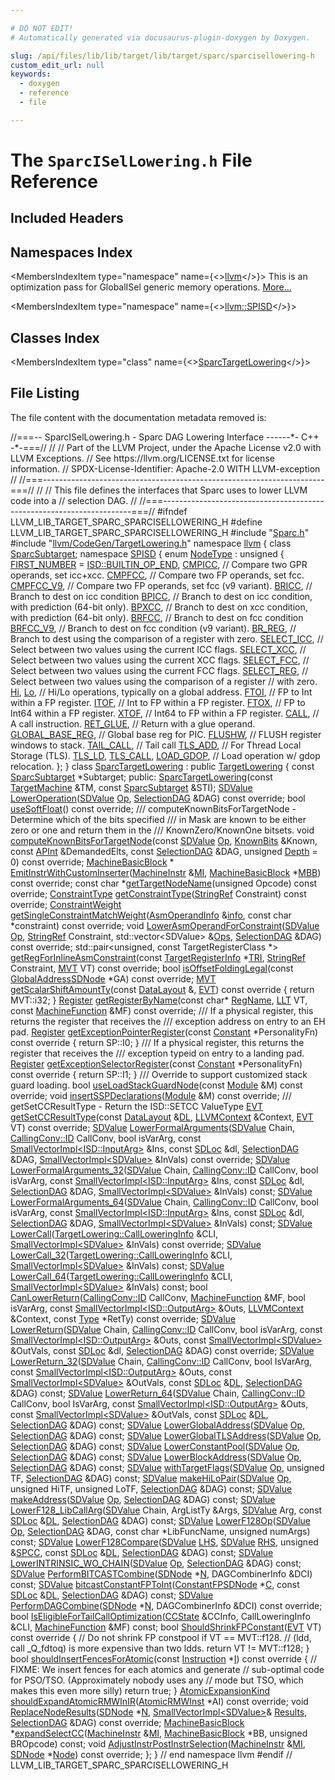 ```yaml
---

# DO NOT EDIT!
# Automatically generated via docusaurus-plugin-doxygen by Doxygen.

slug: /api/files/lib/lib/target/lib/target/sparc/sparcisellowering-h
custom_edit_url: null
keywords:
  - doxygen
  - reference
  - file

---
```





# The `SparcISelLowering.h` File Reference

<DoxygenPage pluginConfig={pluginConfig}>



## Included Headers

<IncludesList>
<IncludesListItem
  filePath="Sparc.h"
  permalink="/docs/api/files/lib/lib/target/lib/target/sparc/sparc-h"
  isLocal="true" />
<IncludesListItem
  filePath="llvm/CodeGen/TargetLowering.h"
  permalink="/docs/api/files/include/include/llvm/include/llvm/codegen/targetlowering-h"
  isLocal="true" />
</IncludesList>

## Namespaces Index

<MembersIndex>

<MembersIndexItem
  type="namespace"
  name={<><a href="/docs/api/namespaces/llvm">llvm</a></>}>
This is an optimization pass for GlobalISel generic memory operations. <a href="/docs/api/namespaces/llvm/#details">More...</a>
</MembersIndexItem>

<MembersIndexItem
  type="namespace"
  name={<><a href="/docs/api/namespaces/llvm/spisd">llvm::SPISD</a></>}>
</MembersIndexItem>

</MembersIndex>

## Classes Index

<MembersIndex>

<MembersIndexItem
  type="class"
  name={<><a href="/docs/api/classes/llvm/sparctargetlowering">SparcTargetLowering</a></>}>
</MembersIndexItem>

</MembersIndex>


## File Listing

The file content with the documentation metadata removed is:

<ProgramListing>

<Link id="l00001" /><CodeLine lineNumber="1"><span class="doxyHighlightComment">//===-- SparcISelLowering.h - Sparc DAG Lowering Interface ------&#42;- C++ -&#42;-===//</span></CodeLine>
<Link id="l00002" /><CodeLine lineNumber="2"><span class="doxyHighlightComment">//</span></CodeLine>
<Link id="l00003" /><CodeLine lineNumber="3"><span class="doxyHighlightComment">// Part of the LLVM Project, under the Apache License v2.0 with LLVM Exceptions.</span></CodeLine>
<Link id="l00004" /><CodeLine lineNumber="4"><span class="doxyHighlightComment">// See https://llvm.org/LICENSE.txt for license information.</span></CodeLine>
<Link id="l00005" /><CodeLine lineNumber="5"><span class="doxyHighlightComment">// SPDX-License-Identifier: Apache-2.0 WITH LLVM-exception</span></CodeLine>
<Link id="l00006" /><CodeLine lineNumber="6"><span class="doxyHighlightComment">//</span></CodeLine>
<Link id="l00007" /><CodeLine lineNumber="7"><span class="doxyHighlightComment">//===----------------------------------------------------------------------===//</span></CodeLine>
<Link id="l00008" /><CodeLine lineNumber="8"><span class="doxyHighlightComment">//</span></CodeLine>
<Link id="l00009" /><CodeLine lineNumber="9"><span class="doxyHighlightComment">// This file defines the interfaces that Sparc uses to lower LLVM code into a</span></CodeLine>
<Link id="l00010" /><CodeLine lineNumber="10"><span class="doxyHighlightComment">// selection DAG.</span></CodeLine>
<Link id="l00011" /><CodeLine lineNumber="11"><span class="doxyHighlightComment">//</span></CodeLine>
<Link id="l00012" /><CodeLine lineNumber="12"><span class="doxyHighlightComment">//===----------------------------------------------------------------------===//</span></CodeLine>
<Link id="l00013" /><CodeLine lineNumber="13"></CodeLine>
<Link id="l00014" /><CodeLine lineNumber="14"><span class="doxyHighlightPreprocessor">#ifndef LLVM&#95;LIB&#95;TARGET&#95;SPARC&#95;SPARCISELLOWERING&#95;H</span></CodeLine>
<Link id="l00015" /><CodeLine lineNumber="15"><span class="doxyHighlightPreprocessor">#define LLVM&#95;LIB&#95;TARGET&#95;SPARC&#95;SPARCISELLOWERING&#95;H</span></CodeLine>
<Link id="l00016" /><CodeLine lineNumber="16"></CodeLine>
<Link id="l00017" /><CodeLine lineNumber="17"><span class="doxyHighlightPreprocessor">#include &quot;<a href="/docs/api/files/lib/lib/target/lib/target/sparc/sparc-h">Sparc.h</a>&quot;</span></CodeLine>
<Link id="l00018" /><CodeLine lineNumber="18"><span class="doxyHighlightPreprocessor">#include &quot;<a href="/docs/api/files/include/include/llvm/include/llvm/codegen/targetlowering-h">llvm/CodeGen/TargetLowering.h</a>&quot;</span></CodeLine>
<Link id="l00019" /><CodeLine lineNumber="19"></CodeLine>
<Link id="l00020" /><CodeLine lineNumber="20"><span class="doxyHighlightKeyword">namespace </span><span class="doxyHighlight"><a href="/docs/api/namespaces/llvm">llvm</a> &#123;</span></CodeLine>
<Link id="l00021" /><CodeLine lineNumber="21"><span class="doxyHighlight">  </span><span class="doxyHighlightKeyword">class </span><span class="doxyHighlight"><a href="/docs/api/classes/llvm/sparcsubtarget">SparcSubtarget</a>;</span></CodeLine>
<Link id="l00022" /><CodeLine lineNumber="22"></CodeLine>
<Link id="l00023" /><CodeLine lineNumber="23" lineLink="/docs/api/namespaces/llvm/spisd"><span class="doxyHighlight">  </span><span class="doxyHighlightKeyword">namespace </span><span class="doxyHighlight"><a href="/docs/api/namespaces/llvm/spisd">SPISD</a> &#123;</span></CodeLine>
<Link id="l00024" /><CodeLine lineNumber="24" lineLink="/docs/api/namespaces/llvm/spisd/#a3d1898cf75ca99cdce12d228aad03d35"><span class="doxyHighlight">  </span><span class="doxyHighlightKeyword">enum</span><span class="doxyHighlight"> <a href="/docs/api/namespaces/llvm/spisd/#a3d1898cf75ca99cdce12d228aad03d35">NodeType</a> : </span><span class="doxyHighlightKeywordType">unsigned</span><span class="doxyHighlight"> &#123;</span></CodeLine>
<Link id="l00025" /><CodeLine lineNumber="25" lineLink="/docs/api/namespaces/llvm/spisd/#a3d1898cf75ca99cdce12d228aad03d35a27b3db85b70e06b585791b94f9588498"><span class="doxyHighlight">    <a href="/docs/api/namespaces/llvm/spisd/#a3d1898cf75ca99cdce12d228aad03d35a27b3db85b70e06b585791b94f9588498">FIRST&#95;NUMBER</a> = <a href="/docs/api/namespaces/llvm/isd/#a22ea9cec080dd5f4f47ba234c2f59110a477ef80c70c7359199eace0e5d3133b1">ISD::BUILTIN&#95;OP&#95;END</a>,</span></CodeLine>
<Link id="l00026" /><CodeLine lineNumber="26" lineLink="/docs/api/namespaces/llvm/spisd/#a3d1898cf75ca99cdce12d228aad03d35aee173683795c69db043c057180a0c24e"><span class="doxyHighlight">    <a href="/docs/api/namespaces/llvm/spisd/#a3d1898cf75ca99cdce12d228aad03d35aee173683795c69db043c057180a0c24e">CMPICC</a>,    </span><span class="doxyHighlightComment">// Compare two GPR operands, set icc+xcc.</span></CodeLine>
<Link id="l00027" /><CodeLine lineNumber="27" lineLink="/docs/api/namespaces/llvm/spisd/#a3d1898cf75ca99cdce12d228aad03d35a7bcd9a91adcf12703a32ba84c8862873"><span class="doxyHighlight">    <a href="/docs/api/namespaces/llvm/spisd/#a3d1898cf75ca99cdce12d228aad03d35a7bcd9a91adcf12703a32ba84c8862873">CMPFCC</a>,    </span><span class="doxyHighlightComment">// Compare two FP operands, set fcc.</span></CodeLine>
<Link id="l00028" /><CodeLine lineNumber="28" lineLink="/docs/api/namespaces/llvm/spisd/#a3d1898cf75ca99cdce12d228aad03d35a615b9435b359afc4ac41e8512beb59ea"><span class="doxyHighlight">    <a href="/docs/api/namespaces/llvm/spisd/#a3d1898cf75ca99cdce12d228aad03d35a615b9435b359afc4ac41e8512beb59ea">CMPFCC&#95;V9</a>, </span><span class="doxyHighlightComment">// Compare two FP operands, set fcc (v9 variant).</span></CodeLine>
<Link id="l00029" /><CodeLine lineNumber="29" lineLink="/docs/api/namespaces/llvm/spisd/#a3d1898cf75ca99cdce12d228aad03d35a4160ab34383285d68f77158bc9fe5c46"><span class="doxyHighlight">    <a href="/docs/api/namespaces/llvm/spisd/#a3d1898cf75ca99cdce12d228aad03d35a4160ab34383285d68f77158bc9fe5c46">BRICC</a>,     </span><span class="doxyHighlightComment">// Branch to dest on icc condition</span></CodeLine>
<Link id="l00030" /><CodeLine lineNumber="30" lineLink="/docs/api/namespaces/llvm/spisd/#a3d1898cf75ca99cdce12d228aad03d35a2b7c862577b27caf7cf95593afa80efb"><span class="doxyHighlight">    <a href="/docs/api/namespaces/llvm/spisd/#a3d1898cf75ca99cdce12d228aad03d35a2b7c862577b27caf7cf95593afa80efb">BPICC</a>,    </span><span class="doxyHighlightComment">// Branch to dest on icc condition, with prediction (64-bit only).</span></CodeLine>
<Link id="l00031" /><CodeLine lineNumber="31" lineLink="/docs/api/namespaces/llvm/spisd/#a3d1898cf75ca99cdce12d228aad03d35a7dd96ca405c8c5eff4859c546ebcc90d"><span class="doxyHighlight">    <a href="/docs/api/namespaces/llvm/spisd/#a3d1898cf75ca99cdce12d228aad03d35a7dd96ca405c8c5eff4859c546ebcc90d">BPXCC</a>,    </span><span class="doxyHighlightComment">// Branch to dest on xcc condition, with prediction (64-bit only).</span></CodeLine>
<Link id="l00032" /><CodeLine lineNumber="32" lineLink="/docs/api/namespaces/llvm/spisd/#a3d1898cf75ca99cdce12d228aad03d35ad17a88625c7d2528aa275430a3aa013e"><span class="doxyHighlight">    <a href="/docs/api/namespaces/llvm/spisd/#a3d1898cf75ca99cdce12d228aad03d35ad17a88625c7d2528aa275430a3aa013e">BRFCC</a>,    </span><span class="doxyHighlightComment">// Branch to dest on fcc condition</span></CodeLine>
<Link id="l00033" /><CodeLine lineNumber="33" lineLink="/docs/api/namespaces/llvm/spisd/#a3d1898cf75ca99cdce12d228aad03d35ac3579dff33e5299d880e89abd2eb200e"><span class="doxyHighlight">    <a href="/docs/api/namespaces/llvm/spisd/#a3d1898cf75ca99cdce12d228aad03d35ac3579dff33e5299d880e89abd2eb200e">BRFCC&#95;V9</a>, </span><span class="doxyHighlightComment">// Branch to dest on fcc condition (v9 variant).</span></CodeLine>
<Link id="l00034" /><CodeLine lineNumber="34" lineLink="/docs/api/namespaces/llvm/spisd/#a3d1898cf75ca99cdce12d228aad03d35a849a571c08b32ebe76e20e6e06c02918"><span class="doxyHighlight">    <a href="/docs/api/namespaces/llvm/spisd/#a3d1898cf75ca99cdce12d228aad03d35a849a571c08b32ebe76e20e6e06c02918">BR&#95;REG</a>,   </span><span class="doxyHighlightComment">// Branch to dest using the comparison of a register with zero.</span></CodeLine>
<Link id="l00035" /><CodeLine lineNumber="35" lineLink="/docs/api/namespaces/llvm/spisd/#a3d1898cf75ca99cdce12d228aad03d35a52206dee1158f69604c50a230c255c01"><span class="doxyHighlight">    <a href="/docs/api/namespaces/llvm/spisd/#a3d1898cf75ca99cdce12d228aad03d35a52206dee1158f69604c50a230c255c01">SELECT&#95;ICC</a>, </span><span class="doxyHighlightComment">// Select between two values using the current ICC flags.</span></CodeLine>
<Link id="l00036" /><CodeLine lineNumber="36" lineLink="/docs/api/namespaces/llvm/spisd/#a3d1898cf75ca99cdce12d228aad03d35a210eedf63f9f1b7ca903a027cc1b4458"><span class="doxyHighlight">    <a href="/docs/api/namespaces/llvm/spisd/#a3d1898cf75ca99cdce12d228aad03d35a210eedf63f9f1b7ca903a027cc1b4458">SELECT&#95;XCC</a>, </span><span class="doxyHighlightComment">// Select between two values using the current XCC flags.</span></CodeLine>
<Link id="l00037" /><CodeLine lineNumber="37" lineLink="/docs/api/namespaces/llvm/spisd/#a3d1898cf75ca99cdce12d228aad03d35abda9c95ee3b4c99e97ebb1ad56d50e2f"><span class="doxyHighlight">    <a href="/docs/api/namespaces/llvm/spisd/#a3d1898cf75ca99cdce12d228aad03d35abda9c95ee3b4c99e97ebb1ad56d50e2f">SELECT&#95;FCC</a>, </span><span class="doxyHighlightComment">// Select between two values using the current FCC flags.</span></CodeLine>
<Link id="l00038" /><CodeLine lineNumber="38" lineLink="/docs/api/namespaces/llvm/spisd/#a3d1898cf75ca99cdce12d228aad03d35a180b9006417261ba1c689ca088810cc3"><span class="doxyHighlight">    <a href="/docs/api/namespaces/llvm/spisd/#a3d1898cf75ca99cdce12d228aad03d35a180b9006417261ba1c689ca088810cc3">SELECT&#95;REG</a>, </span><span class="doxyHighlightComment">// Select between two values using the comparison of a register</span></CodeLine>
<Link id="l00039" /><CodeLine lineNumber="39"><span class="doxyHighlight">                </span><span class="doxyHighlightComment">// with zero.</span></CodeLine>
<Link id="l00040" /><CodeLine lineNumber="40"></CodeLine>
<Link id="l00041" /><CodeLine lineNumber="41" lineLink="/docs/api/namespaces/llvm/spisd/#a3d1898cf75ca99cdce12d228aad03d35a154b73611a4eb455f9b37af8b9e09e8b"><span class="doxyHighlight">    <a href="/docs/api/namespaces/llvm/spisd/#a3d1898cf75ca99cdce12d228aad03d35a154b73611a4eb455f9b37af8b9e09e8b">Hi</a>,</span></CodeLine>
<Link id="l00042" /><CodeLine lineNumber="42" lineLink="/docs/api/namespaces/llvm/spisd/#a3d1898cf75ca99cdce12d228aad03d35a9e72c1acace3b907901e215f668085a6"><span class="doxyHighlight">    <a href="/docs/api/namespaces/llvm/spisd/#a3d1898cf75ca99cdce12d228aad03d35a9e72c1acace3b907901e215f668085a6">Lo</a>, </span><span class="doxyHighlightComment">// Hi/Lo operations, typically on a global address.</span></CodeLine>
<Link id="l00043" /><CodeLine lineNumber="43"></CodeLine>
<Link id="l00044" /><CodeLine lineNumber="44" lineLink="/docs/api/namespaces/llvm/spisd/#a3d1898cf75ca99cdce12d228aad03d35ad33751a842f525acd8ffc4f9bf9d6f4b"><span class="doxyHighlight">    <a href="/docs/api/namespaces/llvm/spisd/#a3d1898cf75ca99cdce12d228aad03d35ad33751a842f525acd8ffc4f9bf9d6f4b">FTOI</a>, </span><span class="doxyHighlightComment">// FP to Int within a FP register.</span></CodeLine>
<Link id="l00045" /><CodeLine lineNumber="45" lineLink="/docs/api/namespaces/llvm/spisd/#a3d1898cf75ca99cdce12d228aad03d35ac0bd422e0c9af4aa321ee39ef34837b3"><span class="doxyHighlight">    <a href="/docs/api/namespaces/llvm/spisd/#a3d1898cf75ca99cdce12d228aad03d35ac0bd422e0c9af4aa321ee39ef34837b3">ITOF</a>, </span><span class="doxyHighlightComment">// Int to FP within a FP register.</span></CodeLine>
<Link id="l00046" /><CodeLine lineNumber="46" lineLink="/docs/api/namespaces/llvm/spisd/#a3d1898cf75ca99cdce12d228aad03d35ac1d0665fd7c7b7f60eae74c83894fd44"><span class="doxyHighlight">    <a href="/docs/api/namespaces/llvm/spisd/#a3d1898cf75ca99cdce12d228aad03d35ac1d0665fd7c7b7f60eae74c83894fd44">FTOX</a>, </span><span class="doxyHighlightComment">// FP to Int64 within a FP register.</span></CodeLine>
<Link id="l00047" /><CodeLine lineNumber="47" lineLink="/docs/api/namespaces/llvm/spisd/#a3d1898cf75ca99cdce12d228aad03d35a63621d0b8667a4577f24282d736ed650"><span class="doxyHighlight">    <a href="/docs/api/namespaces/llvm/spisd/#a3d1898cf75ca99cdce12d228aad03d35a63621d0b8667a4577f24282d736ed650">XTOF</a>, </span><span class="doxyHighlightComment">// Int64 to FP within a FP register.</span></CodeLine>
<Link id="l00048" /><CodeLine lineNumber="48"></CodeLine>
<Link id="l00049" /><CodeLine lineNumber="49" lineLink="/docs/api/namespaces/llvm/spisd/#a3d1898cf75ca99cdce12d228aad03d35ad850a16944c76310207c76144c671fe6"><span class="doxyHighlight">    <a href="/docs/api/namespaces/llvm/spisd/#a3d1898cf75ca99cdce12d228aad03d35ad850a16944c76310207c76144c671fe6">CALL</a>,            </span><span class="doxyHighlightComment">// A call instruction.</span></CodeLine>
<Link id="l00050" /><CodeLine lineNumber="50" lineLink="/docs/api/namespaces/llvm/spisd/#a3d1898cf75ca99cdce12d228aad03d35a53cf9620d59d409ce4ac938c8a69c033"><span class="doxyHighlight">    <a href="/docs/api/namespaces/llvm/spisd/#a3d1898cf75ca99cdce12d228aad03d35a53cf9620d59d409ce4ac938c8a69c033">RET&#95;GLUE</a>,        </span><span class="doxyHighlightComment">// Return with a glue operand.</span></CodeLine>
<Link id="l00051" /><CodeLine lineNumber="51" lineLink="/docs/api/namespaces/llvm/spisd/#a3d1898cf75ca99cdce12d228aad03d35ac6381bf059519add497cb2da3a33db6f"><span class="doxyHighlight">    <a href="/docs/api/namespaces/llvm/spisd/#a3d1898cf75ca99cdce12d228aad03d35ac6381bf059519add497cb2da3a33db6f">GLOBAL&#95;BASE&#95;REG</a>, </span><span class="doxyHighlightComment">// Global base reg for PIC.</span></CodeLine>
<Link id="l00052" /><CodeLine lineNumber="52" lineLink="/docs/api/namespaces/llvm/spisd/#a3d1898cf75ca99cdce12d228aad03d35a72f01d37a839894dc51486aca05cf1d1"><span class="doxyHighlight">    <a href="/docs/api/namespaces/llvm/spisd/#a3d1898cf75ca99cdce12d228aad03d35a72f01d37a839894dc51486aca05cf1d1">FLUSHW</a>,          </span><span class="doxyHighlightComment">// FLUSH register windows to stack.</span></CodeLine>
<Link id="l00053" /><CodeLine lineNumber="53"></CodeLine>
<Link id="l00054" /><CodeLine lineNumber="54" lineLink="/docs/api/namespaces/llvm/spisd/#a3d1898cf75ca99cdce12d228aad03d35a3c580eac1cc15b32f48917609a1bf56b"><span class="doxyHighlight">    <a href="/docs/api/namespaces/llvm/spisd/#a3d1898cf75ca99cdce12d228aad03d35a3c580eac1cc15b32f48917609a1bf56b">TAIL&#95;CALL</a>, </span><span class="doxyHighlightComment">// Tail call</span></CodeLine>
<Link id="l00055" /><CodeLine lineNumber="55"></CodeLine>
<Link id="l00056" /><CodeLine lineNumber="56" lineLink="/docs/api/namespaces/llvm/spisd/#a3d1898cf75ca99cdce12d228aad03d35a06394b87de34caf1268847eafe1da5b2"><span class="doxyHighlight">    <a href="/docs/api/namespaces/llvm/spisd/#a3d1898cf75ca99cdce12d228aad03d35a06394b87de34caf1268847eafe1da5b2">TLS&#95;ADD</a>, </span><span class="doxyHighlightComment">// For Thread Local Storage (TLS).</span></CodeLine>
<Link id="l00057" /><CodeLine lineNumber="57" lineLink="/docs/api/namespaces/llvm/spisd/#a3d1898cf75ca99cdce12d228aad03d35a8d369f22424360c97ef7bb6459701598"><span class="doxyHighlight">    <a href="/docs/api/namespaces/llvm/spisd/#a3d1898cf75ca99cdce12d228aad03d35a8d369f22424360c97ef7bb6459701598">TLS&#95;LD</a>,</span></CodeLine>
<Link id="l00058" /><CodeLine lineNumber="58" lineLink="/docs/api/namespaces/llvm/spisd/#a3d1898cf75ca99cdce12d228aad03d35a0689b4f4adb0bc28f3ec0cb2f7241f5a"><span class="doxyHighlight">    <a href="/docs/api/namespaces/llvm/spisd/#a3d1898cf75ca99cdce12d228aad03d35a0689b4f4adb0bc28f3ec0cb2f7241f5a">TLS&#95;CALL</a>,</span></CodeLine>
<Link id="l00059" /><CodeLine lineNumber="59"></CodeLine>
<Link id="l00060" /><CodeLine lineNumber="60" lineLink="/docs/api/namespaces/llvm/spisd/#a3d1898cf75ca99cdce12d228aad03d35a7c9f7d96c222e3cc4e7dc45fd3b3bc51"><span class="doxyHighlight">    <a href="/docs/api/namespaces/llvm/spisd/#a3d1898cf75ca99cdce12d228aad03d35a7c9f7d96c222e3cc4e7dc45fd3b3bc51">LOAD&#95;GDOP</a>, </span><span class="doxyHighlightComment">// Load operation w/ gdop relocation.</span></CodeLine>
<Link id="l00061" /><CodeLine lineNumber="61"><span class="doxyHighlight">  &#125;;</span></CodeLine>
<Link id="l00062" /><CodeLine lineNumber="62"><span class="doxyHighlight">  &#125;</span></CodeLine>
<Link id="l00063" /><CodeLine lineNumber="63"></CodeLine>
<Link id="l00064" /><CodeLine lineNumber="64" lineLink="/docs/api/classes/llvm/sparctargetlowering"><span class="doxyHighlight">  </span><span class="doxyHighlightKeyword">class </span><span class="doxyHighlight"><a href="/docs/api/classes/llvm/sparctargetlowering/#aecea65c9daf59dcfdbeff434056d8a0c">SparcTargetLowering</a> : </span><span class="doxyHighlightKeyword">public</span><span class="doxyHighlight"> <a href="/docs/api/classes/llvm/targetlowering/#aaa96f111a59a7a2e7f9c689b344543df">TargetLowering</a> &#123;</span></CodeLine>
<Link id="l00065" /><CodeLine lineNumber="65"><span class="doxyHighlight">    </span><span class="doxyHighlightKeyword">const</span><span class="doxyHighlight"> <a href="/docs/api/classes/llvm/sparcsubtarget">SparcSubtarget</a> &#42;Subtarget;</span></CodeLine>
<Link id="l00066" /><CodeLine lineNumber="66"><span class="doxyHighlight">  </span><span class="doxyHighlightKeyword">public</span><span class="doxyHighlight">:</span></CodeLine>
<Link id="l00067" /><CodeLine lineNumber="67"><span class="doxyHighlight">    <a href="/docs/api/classes/llvm/sparctargetlowering/#aecea65c9daf59dcfdbeff434056d8a0c">SparcTargetLowering</a>(</span><span class="doxyHighlightKeyword">const</span><span class="doxyHighlight"> <a href="/docs/api/classes/llvm/targetmachine">TargetMachine</a> &amp;TM, </span><span class="doxyHighlightKeyword">const</span><span class="doxyHighlight"> <a href="/docs/api/classes/llvm/sparcsubtarget">SparcSubtarget</a> &amp;STI);</span></CodeLine>
<Link id="l00068" /><CodeLine lineNumber="68"><span class="doxyHighlight">    <a href="/docs/api/classes/llvm/sdvalue">SDValue</a> <a href="/docs/api/classes/llvm/sparctargetlowering/#ae64cc4af32654deb89d3073cc5ef4290">LowerOperation</a>(<a href="/docs/api/classes/llvm/sdvalue">SDValue</a> <a href="/docs/api/namespaces/llvm/#ab471937b9a227e70c7fe8bd9604014d6">Op</a>, <a href="/docs/api/classes/llvm/selectiondag">SelectionDAG</a> &amp;DAG) </span><span class="doxyHighlightKeyword">const override</span><span class="doxyHighlight">;</span></CodeLine>
<Link id="l00069" /><CodeLine lineNumber="69"></CodeLine>
<Link id="l00070" /><CodeLine lineNumber="70"><span class="doxyHighlight">    </span><span class="doxyHighlightKeywordType">bool</span><span class="doxyHighlight"> <a href="/docs/api/classes/llvm/sparctargetlowering/#a1f0b79c7c0f89f0a0309f622ff4f8310">useSoftFloat</a>() </span><span class="doxyHighlightKeyword">const override</span><span class="doxyHighlight">;</span></CodeLine>
<Link id="l00071" /><CodeLine lineNumber="71"></CodeLine>
<Link id="l00072" /><CodeLine lineNumber="72"><span class="doxyHighlightComment">    /// computeKnownBitsForTargetNode - Determine which of the bits specified</span></CodeLine>
<Link id="l00073" /><CodeLine lineNumber="73"><span class="doxyHighlightComment">    /// in Mask are known to be either zero or one and return them in the</span></CodeLine>
<Link id="l00074" /><CodeLine lineNumber="74"><span class="doxyHighlightComment">    /// KnownZero/KnownOne bitsets.</span></CodeLine>
<Link id="l00075" /><CodeLine lineNumber="75"><span class="doxyHighlight">    </span><span class="doxyHighlightKeywordType">void</span><span class="doxyHighlight"> <a href="/docs/api/classes/llvm/sparctargetlowering/#a71ac95c34a6f80744df3010b673fc9e6">computeKnownBitsForTargetNode</a>(</span><span class="doxyHighlightKeyword">const</span><span class="doxyHighlight"> <a href="/docs/api/classes/llvm/sdvalue">SDValue</a> <a href="/docs/api/namespaces/llvm/#ab471937b9a227e70c7fe8bd9604014d6">Op</a>,</span></CodeLine>
<Link id="l00076" /><CodeLine lineNumber="76"><span class="doxyHighlight">                                       <a href="/docs/api/structs/llvm/knownbits">KnownBits</a> &amp;Known,</span></CodeLine>
<Link id="l00077" /><CodeLine lineNumber="77"><span class="doxyHighlight">                                       </span><span class="doxyHighlightKeyword">const</span><span class="doxyHighlight"> <a href="/docs/api/classes/llvm/apint">APInt</a> &amp;DemandedElts,</span></CodeLine>
<Link id="l00078" /><CodeLine lineNumber="78"><span class="doxyHighlight">                                       </span><span class="doxyHighlightKeyword">const</span><span class="doxyHighlight"> <a href="/docs/api/classes/llvm/selectiondag">SelectionDAG</a> &amp;DAG,</span></CodeLine>
<Link id="l00079" /><CodeLine lineNumber="79"><span class="doxyHighlight">                                       </span><span class="doxyHighlightKeywordType">unsigned</span><span class="doxyHighlight"> <a href="/docs/api/namespaces/llvm/#a1eb5609345b906d024fbf9e4bc1adc06afe578efb7ca235af77fb0eef7edcf639">Depth</a> = 0) </span><span class="doxyHighlightKeyword">const override</span><span class="doxyHighlight">;</span></CodeLine>
<Link id="l00080" /><CodeLine lineNumber="80"></CodeLine>
<Link id="l00081" /><CodeLine lineNumber="81"><span class="doxyHighlight">    <a href="/docs/api/classes/llvm/machinebasicblock">MachineBasicBlock</a> &#42;</span></CodeLine>
<Link id="l00082" /><CodeLine lineNumber="82"><span class="doxyHighlight">    <a href="/docs/api/classes/llvm/sparctargetlowering/#a8f7e9408933821a2800b763af49074ea">EmitInstrWithCustomInserter</a>(<a href="/docs/api/classes/llvm/machineinstr">MachineInstr</a> &amp;<a href="/docs/api/files/lib/lib/codegen/lib/codegen/globalisel/irtranslator-cpp/#abe44dfdea65b4f7e11e0a608ab708b76">MI</a>,</span></CodeLine>
<Link id="l00083" /><CodeLine lineNumber="83"><span class="doxyHighlight">                                <a href="/docs/api/classes/llvm/machinebasicblock">MachineBasicBlock</a> &#42;<a href="/docs/api/files/lib/lib/target/lib/target/arm/armslshardening-cpp/#a5958512eae2979bd2eb383977996a600">MBB</a>) </span><span class="doxyHighlightKeyword">const override</span><span class="doxyHighlight">;</span></CodeLine>
<Link id="l00084" /><CodeLine lineNumber="84"></CodeLine>
<Link id="l00085" /><CodeLine lineNumber="85"><span class="doxyHighlight">    </span><span class="doxyHighlightKeyword">const</span><span class="doxyHighlight"> </span><span class="doxyHighlightKeywordType">char</span><span class="doxyHighlight"> &#42;<a href="/docs/api/classes/llvm/sparctargetlowering/#aef588454306eb754b24d6d78cb818c9b">getTargetNodeName</a>(</span><span class="doxyHighlightKeywordType">unsigned</span><span class="doxyHighlight"> Opcode) </span><span class="doxyHighlightKeyword">const override</span><span class="doxyHighlight">;</span></CodeLine>
<Link id="l00086" /><CodeLine lineNumber="86"></CodeLine>
<Link id="l00087" /><CodeLine lineNumber="87"><span class="doxyHighlight">    <a href="/docs/api/classes/llvm/targetlowering/#a0b0176781cd4fd9f45cc739f1d007116">ConstraintType</a> <a href="/docs/api/classes/llvm/sparctargetlowering/#a2c5a958743bc5a86564032ba9a3aaa58">getConstraintType</a>(<a href="/docs/api/classes/llvm/stringref">StringRef</a> Constraint) </span><span class="doxyHighlightKeyword">const override</span><span class="doxyHighlight">;</span></CodeLine>
<Link id="l00088" /><CodeLine lineNumber="88"><span class="doxyHighlight">    <a href="/docs/api/classes/llvm/targetlowering/#a7f5cab5437026605269663cda7389abc">ConstraintWeight</a></span></CodeLine>
<Link id="l00089" /><CodeLine lineNumber="89"><span class="doxyHighlight">    <a href="/docs/api/classes/llvm/sparctargetlowering/#a237a27aeef06752d11d7ab1dc1560239">getSingleConstraintMatchWeight</a>(<a href="/docs/api/structs/llvm/targetlowering/asmoperandinfo">AsmOperandInfo</a> &amp;<a href="/docs/api/files/lib/lib/analysis/lazyvalueinfo-cpp/#ad7f64bcc544dcefb2e068282af1c549d">info</a>,</span></CodeLine>
<Link id="l00090" /><CodeLine lineNumber="90"><span class="doxyHighlight">                                   </span><span class="doxyHighlightKeyword">const</span><span class="doxyHighlight"> </span><span class="doxyHighlightKeywordType">char</span><span class="doxyHighlight"> &#42;constraint) </span><span class="doxyHighlightKeyword">const override</span><span class="doxyHighlight">;</span></CodeLine>
<Link id="l00091" /><CodeLine lineNumber="91"><span class="doxyHighlight">    </span><span class="doxyHighlightKeywordType">void</span><span class="doxyHighlight"> <a href="/docs/api/classes/llvm/sparctargetlowering/#af4eec9eb2d2c80156afb3788f2361f14">LowerAsmOperandForConstraint</a>(<a href="/docs/api/classes/llvm/sdvalue">SDValue</a> <a href="/docs/api/namespaces/llvm/#ab471937b9a227e70c7fe8bd9604014d6">Op</a>, <a href="/docs/api/classes/llvm/stringref">StringRef</a> Constraint,</span></CodeLine>
<Link id="l00092" /><CodeLine lineNumber="92"><span class="doxyHighlight">                                      std::vector&lt;SDValue&gt; &amp;<a href="/docs/api/files/include/include/llvm/include/llvm/demangle/itaniumdemangle-h/#a926d7ce2143863b7a2afda0fca4d2b65">Ops</a>,</span></CodeLine>
<Link id="l00093" /><CodeLine lineNumber="93"><span class="doxyHighlight">                                      <a href="/docs/api/classes/llvm/selectiondag">SelectionDAG</a> &amp;DAG) </span><span class="doxyHighlightKeyword">const override</span><span class="doxyHighlight">;</span></CodeLine>
<Link id="l00094" /><CodeLine lineNumber="94"></CodeLine>
<Link id="l00095" /><CodeLine lineNumber="95"><span class="doxyHighlight">    std::pair&lt;unsigned, const TargetRegisterClass &#42;&gt;</span></CodeLine>
<Link id="l00096" /><CodeLine lineNumber="96"><span class="doxyHighlight">    <a href="/docs/api/classes/llvm/sparctargetlowering/#a299e5debf3d108b71fc6642ecd31e5e7">getRegForInlineAsmConstraint</a>(</span><span class="doxyHighlightKeyword">const</span><span class="doxyHighlight"> <a href="/docs/api/classes/llvm/targetregisterinfo">TargetRegisterInfo</a> &#42;<a href="/docs/api/files/lib/lib/codegen/machinesink-cpp/#a0f36ed1bc17fc1aa97fe291c439a0698">TRI</a>,</span></CodeLine>
<Link id="l00097" /><CodeLine lineNumber="97"><span class="doxyHighlight">                                 <a href="/docs/api/classes/llvm/stringref">StringRef</a> Constraint, <a href="/docs/api/classes/llvm/mvt">MVT</a> VT) </span><span class="doxyHighlightKeyword">const override</span><span class="doxyHighlight">;</span></CodeLine>
<Link id="l00098" /><CodeLine lineNumber="98"></CodeLine>
<Link id="l00099" /><CodeLine lineNumber="99"><span class="doxyHighlight">    </span><span class="doxyHighlightKeywordType">bool</span><span class="doxyHighlight"> <a href="/docs/api/classes/llvm/sparctargetlowering/#a4d18817015c8dbbcc039cf4b6f2007e8">isOffsetFoldingLegal</a>(</span><span class="doxyHighlightKeyword">const</span><span class="doxyHighlight"> <a href="/docs/api/classes/llvm/globaladdresssdnode">GlobalAddressSDNode</a> &#42;GA) </span><span class="doxyHighlightKeyword">const override</span><span class="doxyHighlight">;</span></CodeLine>
<Link id="l00100" /><CodeLine lineNumber="100" lineLink="/docs/api/classes/llvm/sparctargetlowering/#a9e2bda06b567e2d0535b19e4de0f63b0"><span class="doxyHighlight">    <a href="/docs/api/classes/llvm/mvt">MVT</a> <a href="/docs/api/classes/llvm/sparctargetlowering/#a9e2bda06b567e2d0535b19e4de0f63b0">getScalarShiftAmountTy</a>(</span><span class="doxyHighlightKeyword">const</span><span class="doxyHighlight"> <a href="/docs/api/classes/llvm/datalayout">DataLayout</a> &amp;, <a href="/docs/api/structs/llvm/evt">EVT</a>)</span><span class="doxyHighlightKeyword"> const override </span><span class="doxyHighlight">&#123;</span></CodeLine>
<Link id="l00101" /><CodeLine lineNumber="101"><span class="doxyHighlight">      </span><span class="doxyHighlightKeywordFlow">return</span><span class="doxyHighlight"> MVT::i32;</span></CodeLine>
<Link id="l00102" /><CodeLine lineNumber="102"><span class="doxyHighlight">    &#125;</span></CodeLine>
<Link id="l00103" /><CodeLine lineNumber="103"></CodeLine>
<Link id="l00104" /><CodeLine lineNumber="104"><span class="doxyHighlight">    <a href="/docs/api/classes/llvm/register">Register</a> <a href="/docs/api/classes/llvm/sparctargetlowering/#af4f13984fe50ba9df4f0345922c76639">getRegisterByName</a>(</span><span class="doxyHighlightKeyword">const</span><span class="doxyHighlight"> </span><span class="doxyHighlightKeywordType">char</span><span class="doxyHighlight">&#42; <a href="/docs/api/files/lib/lib/target/lib/target/ve/lvlgen-cpp/#a0a198e38a5def54ba58bebc655eda8e7">RegName</a>, <a href="/docs/api/classes/llvm/llt">LLT</a> VT,</span></CodeLine>
<Link id="l00105" /><CodeLine lineNumber="105"><span class="doxyHighlight">                               </span><span class="doxyHighlightKeyword">const</span><span class="doxyHighlight"> <a href="/docs/api/classes/llvm/machinefunction">MachineFunction</a> &amp;MF) </span><span class="doxyHighlightKeyword">const override</span><span class="doxyHighlight">;</span></CodeLine>
<Link id="l00106" /><CodeLine lineNumber="106"></CodeLine>
<Link id="l00107" /><CodeLine lineNumber="107"><span class="doxyHighlightComment">    /// If a physical register, this returns the register that receives the</span></CodeLine>
<Link id="l00108" /><CodeLine lineNumber="108"><span class="doxyHighlightComment">    /// exception address on entry to an EH pad.</span></CodeLine>
<Link id="l00109" /><CodeLine lineNumber="109"><span class="doxyHighlight">    <a href="/docs/api/classes/llvm/register">Register</a></span></CodeLine>
<Link id="l00110" /><CodeLine lineNumber="110" lineLink="/docs/api/classes/llvm/sparctargetlowering/#a630502f67375e993b814de858f6c2090"><span class="doxyHighlight">    <a href="/docs/api/classes/llvm/sparctargetlowering/#a630502f67375e993b814de858f6c2090">getExceptionPointerRegister</a>(</span><span class="doxyHighlightKeyword">const</span><span class="doxyHighlight"> <a href="/docs/api/classes/llvm/constant">Constant</a> &#42;PersonalityFn)</span><span class="doxyHighlightKeyword"> const override </span><span class="doxyHighlight">&#123;</span></CodeLine>
<Link id="l00111" /><CodeLine lineNumber="111"><span class="doxyHighlight">      </span><span class="doxyHighlightKeywordFlow">return</span><span class="doxyHighlight"> SP::I0;</span></CodeLine>
<Link id="l00112" /><CodeLine lineNumber="112"><span class="doxyHighlight">    &#125;</span></CodeLine>
<Link id="l00113" /><CodeLine lineNumber="113"></CodeLine>
<Link id="l00114" /><CodeLine lineNumber="114"><span class="doxyHighlightComment">    /// If a physical register, this returns the register that receives the</span></CodeLine>
<Link id="l00115" /><CodeLine lineNumber="115"><span class="doxyHighlightComment">    /// exception typeid on entry to a landing pad.</span></CodeLine>
<Link id="l00116" /><CodeLine lineNumber="116"><span class="doxyHighlight">    <a href="/docs/api/classes/llvm/register">Register</a></span></CodeLine>
<Link id="l00117" /><CodeLine lineNumber="117" lineLink="/docs/api/classes/llvm/sparctargetlowering/#a923f53075d535b24c0fdb2dd41fa3e93"><span class="doxyHighlight">    <a href="/docs/api/classes/llvm/sparctargetlowering/#a923f53075d535b24c0fdb2dd41fa3e93">getExceptionSelectorRegister</a>(</span><span class="doxyHighlightKeyword">const</span><span class="doxyHighlight"> <a href="/docs/api/classes/llvm/constant">Constant</a> &#42;PersonalityFn)</span><span class="doxyHighlightKeyword"> const override </span><span class="doxyHighlight">&#123;</span></CodeLine>
<Link id="l00118" /><CodeLine lineNumber="118"><span class="doxyHighlight">      </span><span class="doxyHighlightKeywordFlow">return</span><span class="doxyHighlight"> SP::I1;</span></CodeLine>
<Link id="l00119" /><CodeLine lineNumber="119"><span class="doxyHighlight">    &#125;</span></CodeLine>
<Link id="l00120" /><CodeLine lineNumber="120"></CodeLine>
<Link id="l00121" /><CodeLine lineNumber="121"><span class="doxyHighlightComment">    /// Override to support customized stack guard loading.</span></CodeLine>
<Link id="l00122" /><CodeLine lineNumber="122"><span class="doxyHighlight">    </span><span class="doxyHighlightKeywordType">bool</span><span class="doxyHighlight"> <a href="/docs/api/classes/llvm/sparctargetlowering/#adbada954ccf57e9f3a90869f740419b2">useLoadStackGuardNode</a>(</span><span class="doxyHighlightKeyword">const</span><span class="doxyHighlight"> <a href="/docs/api/classes/llvm/module">Module</a> &amp;M) </span><span class="doxyHighlightKeyword">const override</span><span class="doxyHighlight">;</span></CodeLine>
<Link id="l00123" /><CodeLine lineNumber="123"><span class="doxyHighlight">    </span><span class="doxyHighlightKeywordType">void</span><span class="doxyHighlight"> <a href="/docs/api/classes/llvm/sparctargetlowering/#a92024824569c276179f28c519ed0fec2">insertSSPDeclarations</a>(<a href="/docs/api/classes/llvm/module">Module</a> &amp;M) </span><span class="doxyHighlightKeyword">const override</span><span class="doxyHighlight">;</span></CodeLine>
<Link id="l00124" /><CodeLine lineNumber="124"></CodeLine>
<Link id="l00125" /><CodeLine lineNumber="125"><span class="doxyHighlightComment">    /// getSetCCResultType - Return the ISD::SETCC ValueType</span></CodeLine>
<Link id="l00126" /><CodeLine lineNumber="126"><span class="doxyHighlight">    <a href="/docs/api/structs/llvm/evt">EVT</a> <a href="/docs/api/classes/llvm/sparctargetlowering/#ab6fdf85d994da1352162850ae53f7020">getSetCCResultType</a>(</span><span class="doxyHighlightKeyword">const</span><span class="doxyHighlight"> <a href="/docs/api/classes/llvm/datalayout">DataLayout</a> &amp;<a href="/docs/api/files/lib/lib/target/lib/target/arm/armslshardening-cpp/#ad467c4ab9119043f9b7750ab986be61a">DL</a>, <a href="/docs/api/classes/llvm/llvmcontext">LLVMContext</a> &amp;Context,</span></CodeLine>
<Link id="l00127" /><CodeLine lineNumber="127"><span class="doxyHighlight">                           <a href="/docs/api/structs/llvm/evt">EVT</a> VT) </span><span class="doxyHighlightKeyword">const override</span><span class="doxyHighlight">;</span></CodeLine>
<Link id="l00128" /><CodeLine lineNumber="128"></CodeLine>
<Link id="l00129" /><CodeLine lineNumber="129"><span class="doxyHighlight">    <a href="/docs/api/classes/llvm/sdvalue">SDValue</a></span></CodeLine>
<Link id="l00130" /><CodeLine lineNumber="130"><span class="doxyHighlight">    <a href="/docs/api/classes/llvm/sparctargetlowering/#a2b83fd7e57877c0eb7870a661b533f23">LowerFormalArguments</a>(<a href="/docs/api/classes/llvm/sdvalue">SDValue</a> Chain, <a href="/docs/api/namespaces/llvm/callingconv/#abdf8cf606905c10634e831390981b0ed">CallingConv::ID</a> CallConv, </span><span class="doxyHighlightKeywordType">bool</span><span class="doxyHighlight"> isVarArg,</span></CodeLine>
<Link id="l00131" /><CodeLine lineNumber="131"><span class="doxyHighlight">                         </span><span class="doxyHighlightKeyword">const</span><span class="doxyHighlight"> <a href="/docs/api/classes/llvm/smallvectorimpl">SmallVectorImpl&lt;ISD::InputArg&gt;</a> &amp;Ins,</span></CodeLine>
<Link id="l00132" /><CodeLine lineNumber="132"><span class="doxyHighlight">                         </span><span class="doxyHighlightKeyword">const</span><span class="doxyHighlight"> <a href="/docs/api/classes/llvm/sdloc">SDLoc</a> &amp;dl, <a href="/docs/api/classes/llvm/selectiondag">SelectionDAG</a> &amp;DAG,</span></CodeLine>
<Link id="l00133" /><CodeLine lineNumber="133"><span class="doxyHighlight">                         <a href="/docs/api/classes/llvm/smallvectorimpl">SmallVectorImpl&lt;SDValue&gt;</a> &amp;InVals) </span><span class="doxyHighlightKeyword">const override</span><span class="doxyHighlight">;</span></CodeLine>
<Link id="l00134" /><CodeLine lineNumber="134"><span class="doxyHighlight">    <a href="/docs/api/classes/llvm/sdvalue">SDValue</a> <a href="/docs/api/classes/llvm/sparctargetlowering/#a405578f0decf5610edec9f350a54e81f">LowerFormalArguments&#95;32</a>(<a href="/docs/api/classes/llvm/sdvalue">SDValue</a> Chain, <a href="/docs/api/namespaces/llvm/callingconv/#abdf8cf606905c10634e831390981b0ed">CallingConv::ID</a> CallConv,</span></CodeLine>
<Link id="l00135" /><CodeLine lineNumber="135"><span class="doxyHighlight">                                    </span><span class="doxyHighlightKeywordType">bool</span><span class="doxyHighlight"> isVarArg,</span></CodeLine>
<Link id="l00136" /><CodeLine lineNumber="136"><span class="doxyHighlight">                                    </span><span class="doxyHighlightKeyword">const</span><span class="doxyHighlight"> <a href="/docs/api/classes/llvm/smallvectorimpl">SmallVectorImpl&lt;ISD::InputArg&gt;</a> &amp;Ins,</span></CodeLine>
<Link id="l00137" /><CodeLine lineNumber="137"><span class="doxyHighlight">                                    </span><span class="doxyHighlightKeyword">const</span><span class="doxyHighlight"> <a href="/docs/api/classes/llvm/sdloc">SDLoc</a> &amp;dl, <a href="/docs/api/classes/llvm/selectiondag">SelectionDAG</a> &amp;DAG,</span></CodeLine>
<Link id="l00138" /><CodeLine lineNumber="138"><span class="doxyHighlight">                                    <a href="/docs/api/classes/llvm/smallvectorimpl">SmallVectorImpl&lt;SDValue&gt;</a> &amp;InVals) </span><span class="doxyHighlightKeyword">const</span><span class="doxyHighlight">;</span></CodeLine>
<Link id="l00139" /><CodeLine lineNumber="139"><span class="doxyHighlight">    <a href="/docs/api/classes/llvm/sdvalue">SDValue</a> <a href="/docs/api/classes/llvm/sparctargetlowering/#ae87be78c50d3026c58e203aa8f0b9164">LowerFormalArguments&#95;64</a>(<a href="/docs/api/classes/llvm/sdvalue">SDValue</a> Chain, <a href="/docs/api/namespaces/llvm/callingconv/#abdf8cf606905c10634e831390981b0ed">CallingConv::ID</a> CallConv,</span></CodeLine>
<Link id="l00140" /><CodeLine lineNumber="140"><span class="doxyHighlight">                                    </span><span class="doxyHighlightKeywordType">bool</span><span class="doxyHighlight"> isVarArg,</span></CodeLine>
<Link id="l00141" /><CodeLine lineNumber="141"><span class="doxyHighlight">                                    </span><span class="doxyHighlightKeyword">const</span><span class="doxyHighlight"> <a href="/docs/api/classes/llvm/smallvectorimpl">SmallVectorImpl&lt;ISD::InputArg&gt;</a> &amp;Ins,</span></CodeLine>
<Link id="l00142" /><CodeLine lineNumber="142"><span class="doxyHighlight">                                    </span><span class="doxyHighlightKeyword">const</span><span class="doxyHighlight"> <a href="/docs/api/classes/llvm/sdloc">SDLoc</a> &amp;dl, <a href="/docs/api/classes/llvm/selectiondag">SelectionDAG</a> &amp;DAG,</span></CodeLine>
<Link id="l00143" /><CodeLine lineNumber="143"><span class="doxyHighlight">                                    <a href="/docs/api/classes/llvm/smallvectorimpl">SmallVectorImpl&lt;SDValue&gt;</a> &amp;InVals) </span><span class="doxyHighlightKeyword">const</span><span class="doxyHighlight">;</span></CodeLine>
<Link id="l00144" /><CodeLine lineNumber="144"></CodeLine>
<Link id="l00145" /><CodeLine lineNumber="145"><span class="doxyHighlight">    <a href="/docs/api/classes/llvm/sdvalue">SDValue</a></span></CodeLine>
<Link id="l00146" /><CodeLine lineNumber="146"><span class="doxyHighlight">      <a href="/docs/api/classes/llvm/sparctargetlowering/#a466c698ef1cf9d946c2a69ef5ef3698e">LowerCall</a>(<a href="/docs/api/structs/llvm/targetlowering/callloweringinfo">TargetLowering::CallLoweringInfo</a> &amp;CLI,</span></CodeLine>
<Link id="l00147" /><CodeLine lineNumber="147"><span class="doxyHighlight">                <a href="/docs/api/classes/llvm/smallvectorimpl">SmallVectorImpl&lt;SDValue&gt;</a> &amp;InVals) </span><span class="doxyHighlightKeyword">const override</span><span class="doxyHighlight">;</span></CodeLine>
<Link id="l00148" /><CodeLine lineNumber="148"><span class="doxyHighlight">    <a href="/docs/api/classes/llvm/sdvalue">SDValue</a> <a href="/docs/api/classes/llvm/sparctargetlowering/#ad97db5ef296bd1bc041ace70b1224812">LowerCall&#95;32</a>(<a href="/docs/api/structs/llvm/targetlowering/callloweringinfo">TargetLowering::CallLoweringInfo</a> &amp;CLI,</span></CodeLine>
<Link id="l00149" /><CodeLine lineNumber="149"><span class="doxyHighlight">                         <a href="/docs/api/classes/llvm/smallvectorimpl">SmallVectorImpl&lt;SDValue&gt;</a> &amp;InVals) </span><span class="doxyHighlightKeyword">const</span><span class="doxyHighlight">;</span></CodeLine>
<Link id="l00150" /><CodeLine lineNumber="150"><span class="doxyHighlight">    <a href="/docs/api/classes/llvm/sdvalue">SDValue</a> <a href="/docs/api/classes/llvm/sparctargetlowering/#a796fb7765de0aab1aa00f7a13f5796f9">LowerCall&#95;64</a>(<a href="/docs/api/structs/llvm/targetlowering/callloweringinfo">TargetLowering::CallLoweringInfo</a> &amp;CLI,</span></CodeLine>
<Link id="l00151" /><CodeLine lineNumber="151"><span class="doxyHighlight">                         <a href="/docs/api/classes/llvm/smallvectorimpl">SmallVectorImpl&lt;SDValue&gt;</a> &amp;InVals) </span><span class="doxyHighlightKeyword">const</span><span class="doxyHighlight">;</span></CodeLine>
<Link id="l00152" /><CodeLine lineNumber="152"></CodeLine>
<Link id="l00153" /><CodeLine lineNumber="153"><span class="doxyHighlight">    </span><span class="doxyHighlightKeywordType">bool</span><span class="doxyHighlight"> <a href="/docs/api/classes/llvm/sparctargetlowering/#a1b2038e4369982b749a467ad47226ac9">CanLowerReturn</a>(<a href="/docs/api/namespaces/llvm/callingconv/#abdf8cf606905c10634e831390981b0ed">CallingConv::ID</a> CallConv, <a href="/docs/api/classes/llvm/machinefunction">MachineFunction</a> &amp;MF,</span></CodeLine>
<Link id="l00154" /><CodeLine lineNumber="154"><span class="doxyHighlight">                        </span><span class="doxyHighlightKeywordType">bool</span><span class="doxyHighlight"> isVarArg,</span></CodeLine>
<Link id="l00155" /><CodeLine lineNumber="155"><span class="doxyHighlight">                        </span><span class="doxyHighlightKeyword">const</span><span class="doxyHighlight"> <a href="/docs/api/classes/llvm/smallvectorimpl">SmallVectorImpl&lt;ISD::OutputArg&gt;</a> &amp;Outs,</span></CodeLine>
<Link id="l00156" /><CodeLine lineNumber="156"><span class="doxyHighlight">                        <a href="/docs/api/classes/llvm/llvmcontext">LLVMContext</a> &amp;Context, </span><span class="doxyHighlightKeyword">const</span><span class="doxyHighlight"> <a href="/docs/api/classes/llvm/type">Type</a> &#42;RetTy) </span><span class="doxyHighlightKeyword">const override</span><span class="doxyHighlight">;</span></CodeLine>
<Link id="l00157" /><CodeLine lineNumber="157"></CodeLine>
<Link id="l00158" /><CodeLine lineNumber="158"><span class="doxyHighlight">    <a href="/docs/api/classes/llvm/sdvalue">SDValue</a> <a href="/docs/api/classes/llvm/sparctargetlowering/#a7deb9a2cf7eca6e363907cf09b677a03">LowerReturn</a>(<a href="/docs/api/classes/llvm/sdvalue">SDValue</a> Chain, <a href="/docs/api/namespaces/llvm/callingconv/#abdf8cf606905c10634e831390981b0ed">CallingConv::ID</a> CallConv, </span><span class="doxyHighlightKeywordType">bool</span><span class="doxyHighlight"> isVarArg,</span></CodeLine>
<Link id="l00159" /><CodeLine lineNumber="159"><span class="doxyHighlight">                        </span><span class="doxyHighlightKeyword">const</span><span class="doxyHighlight"> <a href="/docs/api/classes/llvm/smallvectorimpl">SmallVectorImpl&lt;ISD::OutputArg&gt;</a> &amp;Outs,</span></CodeLine>
<Link id="l00160" /><CodeLine lineNumber="160"><span class="doxyHighlight">                        </span><span class="doxyHighlightKeyword">const</span><span class="doxyHighlight"> <a href="/docs/api/classes/llvm/smallvectorimpl">SmallVectorImpl&lt;SDValue&gt;</a> &amp;OutVals,</span></CodeLine>
<Link id="l00161" /><CodeLine lineNumber="161"><span class="doxyHighlight">                        </span><span class="doxyHighlightKeyword">const</span><span class="doxyHighlight"> <a href="/docs/api/classes/llvm/sdloc">SDLoc</a> &amp;dl, <a href="/docs/api/classes/llvm/selectiondag">SelectionDAG</a> &amp;DAG) </span><span class="doxyHighlightKeyword">const override</span><span class="doxyHighlight">;</span></CodeLine>
<Link id="l00162" /><CodeLine lineNumber="162"><span class="doxyHighlight">    <a href="/docs/api/classes/llvm/sdvalue">SDValue</a> <a href="/docs/api/classes/llvm/sparctargetlowering/#a97357df4054a9551eb9a07b609cea109">LowerReturn&#95;32</a>(<a href="/docs/api/classes/llvm/sdvalue">SDValue</a> Chain, <a href="/docs/api/namespaces/llvm/callingconv/#abdf8cf606905c10634e831390981b0ed">CallingConv::ID</a> CallConv,</span></CodeLine>
<Link id="l00163" /><CodeLine lineNumber="163"><span class="doxyHighlight">                           </span><span class="doxyHighlightKeywordType">bool</span><span class="doxyHighlight"> IsVarArg,</span></CodeLine>
<Link id="l00164" /><CodeLine lineNumber="164"><span class="doxyHighlight">                           </span><span class="doxyHighlightKeyword">const</span><span class="doxyHighlight"> <a href="/docs/api/classes/llvm/smallvectorimpl">SmallVectorImpl&lt;ISD::OutputArg&gt;</a> &amp;Outs,</span></CodeLine>
<Link id="l00165" /><CodeLine lineNumber="165"><span class="doxyHighlight">                           </span><span class="doxyHighlightKeyword">const</span><span class="doxyHighlight"> <a href="/docs/api/classes/llvm/smallvectorimpl">SmallVectorImpl&lt;SDValue&gt;</a> &amp;OutVals,</span></CodeLine>
<Link id="l00166" /><CodeLine lineNumber="166"><span class="doxyHighlight">                           </span><span class="doxyHighlightKeyword">const</span><span class="doxyHighlight"> <a href="/docs/api/classes/llvm/sdloc">SDLoc</a> &amp;<a href="/docs/api/files/lib/lib/target/lib/target/arm/armslshardening-cpp/#ad467c4ab9119043f9b7750ab986be61a">DL</a>, <a href="/docs/api/classes/llvm/selectiondag">SelectionDAG</a> &amp;DAG) </span><span class="doxyHighlightKeyword">const</span><span class="doxyHighlight">;</span></CodeLine>
<Link id="l00167" /><CodeLine lineNumber="167"><span class="doxyHighlight">    <a href="/docs/api/classes/llvm/sdvalue">SDValue</a> <a href="/docs/api/classes/llvm/sparctargetlowering/#aa76596666bd4af3c0104b7a8fd514db0">LowerReturn&#95;64</a>(<a href="/docs/api/classes/llvm/sdvalue">SDValue</a> Chain, <a href="/docs/api/namespaces/llvm/callingconv/#abdf8cf606905c10634e831390981b0ed">CallingConv::ID</a> CallConv,</span></CodeLine>
<Link id="l00168" /><CodeLine lineNumber="168"><span class="doxyHighlight">                           </span><span class="doxyHighlightKeywordType">bool</span><span class="doxyHighlight"> IsVarArg,</span></CodeLine>
<Link id="l00169" /><CodeLine lineNumber="169"><span class="doxyHighlight">                           </span><span class="doxyHighlightKeyword">const</span><span class="doxyHighlight"> <a href="/docs/api/classes/llvm/smallvectorimpl">SmallVectorImpl&lt;ISD::OutputArg&gt;</a> &amp;Outs,</span></CodeLine>
<Link id="l00170" /><CodeLine lineNumber="170"><span class="doxyHighlight">                           </span><span class="doxyHighlightKeyword">const</span><span class="doxyHighlight"> <a href="/docs/api/classes/llvm/smallvectorimpl">SmallVectorImpl&lt;SDValue&gt;</a> &amp;OutVals,</span></CodeLine>
<Link id="l00171" /><CodeLine lineNumber="171"><span class="doxyHighlight">                           </span><span class="doxyHighlightKeyword">const</span><span class="doxyHighlight"> <a href="/docs/api/classes/llvm/sdloc">SDLoc</a> &amp;<a href="/docs/api/files/lib/lib/target/lib/target/arm/armslshardening-cpp/#ad467c4ab9119043f9b7750ab986be61a">DL</a>, <a href="/docs/api/classes/llvm/selectiondag">SelectionDAG</a> &amp;DAG) </span><span class="doxyHighlightKeyword">const</span><span class="doxyHighlight">;</span></CodeLine>
<Link id="l00172" /><CodeLine lineNumber="172"></CodeLine>
<Link id="l00173" /><CodeLine lineNumber="173"><span class="doxyHighlight">    <a href="/docs/api/classes/llvm/sdvalue">SDValue</a> <a href="/docs/api/classes/llvm/sparctargetlowering/#a62e3c214132d2e3b30de28f2d99d4122">LowerGlobalAddress</a>(<a href="/docs/api/classes/llvm/sdvalue">SDValue</a> <a href="/docs/api/namespaces/llvm/#ab471937b9a227e70c7fe8bd9604014d6">Op</a>, <a href="/docs/api/classes/llvm/selectiondag">SelectionDAG</a> &amp;DAG) </span><span class="doxyHighlightKeyword">const</span><span class="doxyHighlight">;</span></CodeLine>
<Link id="l00174" /><CodeLine lineNumber="174"><span class="doxyHighlight">    <a href="/docs/api/classes/llvm/sdvalue">SDValue</a> <a href="/docs/api/classes/llvm/sparctargetlowering/#ab44a5ddbc927f9b63731bf050dee8048">LowerGlobalTLSAddress</a>(<a href="/docs/api/classes/llvm/sdvalue">SDValue</a> <a href="/docs/api/namespaces/llvm/#ab471937b9a227e70c7fe8bd9604014d6">Op</a>, <a href="/docs/api/classes/llvm/selectiondag">SelectionDAG</a> &amp;DAG) </span><span class="doxyHighlightKeyword">const</span><span class="doxyHighlight">;</span></CodeLine>
<Link id="l00175" /><CodeLine lineNumber="175"><span class="doxyHighlight">    <a href="/docs/api/classes/llvm/sdvalue">SDValue</a> <a href="/docs/api/classes/llvm/sparctargetlowering/#ae827a181342834e756f5baeb36360a67">LowerConstantPool</a>(<a href="/docs/api/classes/llvm/sdvalue">SDValue</a> <a href="/docs/api/namespaces/llvm/#ab471937b9a227e70c7fe8bd9604014d6">Op</a>, <a href="/docs/api/classes/llvm/selectiondag">SelectionDAG</a> &amp;DAG) </span><span class="doxyHighlightKeyword">const</span><span class="doxyHighlight">;</span></CodeLine>
<Link id="l00176" /><CodeLine lineNumber="176"><span class="doxyHighlight">    <a href="/docs/api/classes/llvm/sdvalue">SDValue</a> <a href="/docs/api/classes/llvm/sparctargetlowering/#a58d1040bc9ca646c704f74ba3a076098">LowerBlockAddress</a>(<a href="/docs/api/classes/llvm/sdvalue">SDValue</a> <a href="/docs/api/namespaces/llvm/#ab471937b9a227e70c7fe8bd9604014d6">Op</a>, <a href="/docs/api/classes/llvm/selectiondag">SelectionDAG</a> &amp;DAG) </span><span class="doxyHighlightKeyword">const</span><span class="doxyHighlight">;</span></CodeLine>
<Link id="l00177" /><CodeLine lineNumber="177"></CodeLine>
<Link id="l00178" /><CodeLine lineNumber="178"><span class="doxyHighlight">    <a href="/docs/api/classes/llvm/sdvalue">SDValue</a> <a href="/docs/api/classes/llvm/sparctargetlowering/#a1a6633d479bd7811ef8c96ebb8372ee7">withTargetFlags</a>(<a href="/docs/api/classes/llvm/sdvalue">SDValue</a> <a href="/docs/api/namespaces/llvm/#ab471937b9a227e70c7fe8bd9604014d6">Op</a>, </span><span class="doxyHighlightKeywordType">unsigned</span><span class="doxyHighlight"> TF, <a href="/docs/api/classes/llvm/selectiondag">SelectionDAG</a> &amp;DAG) </span><span class="doxyHighlightKeyword">const</span><span class="doxyHighlight">;</span></CodeLine>
<Link id="l00179" /><CodeLine lineNumber="179"><span class="doxyHighlight">    <a href="/docs/api/classes/llvm/sdvalue">SDValue</a> <a href="/docs/api/classes/llvm/sparctargetlowering/#a54b7a062e4a4b0e09e407970da1e18ec">makeHiLoPair</a>(<a href="/docs/api/classes/llvm/sdvalue">SDValue</a> <a href="/docs/api/namespaces/llvm/#ab471937b9a227e70c7fe8bd9604014d6">Op</a>, </span><span class="doxyHighlightKeywordType">unsigned</span><span class="doxyHighlight"> HiTF, </span><span class="doxyHighlightKeywordType">unsigned</span><span class="doxyHighlight"> LoTF,</span></CodeLine>
<Link id="l00180" /><CodeLine lineNumber="180"><span class="doxyHighlight">                         <a href="/docs/api/classes/llvm/selectiondag">SelectionDAG</a> &amp;DAG) </span><span class="doxyHighlightKeyword">const</span><span class="doxyHighlight">;</span></CodeLine>
<Link id="l00181" /><CodeLine lineNumber="181"><span class="doxyHighlight">    <a href="/docs/api/classes/llvm/sdvalue">SDValue</a> <a href="/docs/api/classes/llvm/sparctargetlowering/#a8c1423d81607a5548a57bf11a3ab447c">makeAddress</a>(<a href="/docs/api/classes/llvm/sdvalue">SDValue</a> <a href="/docs/api/namespaces/llvm/#ab471937b9a227e70c7fe8bd9604014d6">Op</a>, <a href="/docs/api/classes/llvm/selectiondag">SelectionDAG</a> &amp;DAG) </span><span class="doxyHighlightKeyword">const</span><span class="doxyHighlight">;</span></CodeLine>
<Link id="l00182" /><CodeLine lineNumber="182"></CodeLine>
<Link id="l00183" /><CodeLine lineNumber="183"><span class="doxyHighlight">    <a href="/docs/api/classes/llvm/sdvalue">SDValue</a> <a href="/docs/api/classes/llvm/sparctargetlowering/#a525e9355bccd735cf648afbde45acfc5">LowerF128&#95;LibCallArg</a>(<a href="/docs/api/classes/llvm/sdvalue">SDValue</a> Chain, ArgListTy &amp;Args, <a href="/docs/api/classes/llvm/sdvalue">SDValue</a> Arg,</span></CodeLine>
<Link id="l00184" /><CodeLine lineNumber="184"><span class="doxyHighlight">                                 </span><span class="doxyHighlightKeyword">const</span><span class="doxyHighlight"> <a href="/docs/api/classes/llvm/sdloc">SDLoc</a> &amp;<a href="/docs/api/files/lib/lib/target/lib/target/arm/armslshardening-cpp/#ad467c4ab9119043f9b7750ab986be61a">DL</a>, <a href="/docs/api/classes/llvm/selectiondag">SelectionDAG</a> &amp;DAG) </span><span class="doxyHighlightKeyword">const</span><span class="doxyHighlight">;</span></CodeLine>
<Link id="l00185" /><CodeLine lineNumber="185"><span class="doxyHighlight">    <a href="/docs/api/classes/llvm/sdvalue">SDValue</a> <a href="/docs/api/classes/llvm/sparctargetlowering/#a85b82d7c69a744603ea8eccd2c40d52e">LowerF128Op</a>(<a href="/docs/api/classes/llvm/sdvalue">SDValue</a> <a href="/docs/api/namespaces/llvm/#ab471937b9a227e70c7fe8bd9604014d6">Op</a>, <a href="/docs/api/classes/llvm/selectiondag">SelectionDAG</a> &amp;DAG,</span></CodeLine>
<Link id="l00186" /><CodeLine lineNumber="186"><span class="doxyHighlight">                        </span><span class="doxyHighlightKeyword">const</span><span class="doxyHighlight"> </span><span class="doxyHighlightKeywordType">char</span><span class="doxyHighlight"> &#42;LibFuncName,</span></CodeLine>
<Link id="l00187" /><CodeLine lineNumber="187"><span class="doxyHighlight">                        </span><span class="doxyHighlightKeywordType">unsigned</span><span class="doxyHighlight"> numArgs) </span><span class="doxyHighlightKeyword">const</span><span class="doxyHighlight">;</span></CodeLine>
<Link id="l00188" /><CodeLine lineNumber="188"><span class="doxyHighlight">    <a href="/docs/api/classes/llvm/sdvalue">SDValue</a> <a href="/docs/api/classes/llvm/sparctargetlowering/#af92646d30b3f15471c866cd83fadfb62">LowerF128Compare</a>(<a href="/docs/api/classes/llvm/sdvalue">SDValue</a> <a href="/docs/api/files/lib/lib/target/lib/target/x86/x86partialreduction-cpp/#a9e1483f7215664a2315c53c3558d9a8d">LHS</a>, <a href="/docs/api/classes/llvm/sdvalue">SDValue</a> <a href="/docs/api/files/lib/lib/target/lib/target/x86/x86partialreduction-cpp/#a87b8bfbbe9d8f7146d7f20a5fb42efd0">RHS</a>, </span><span class="doxyHighlightKeywordType">unsigned</span><span class="doxyHighlight"> &amp;<a href="/docs/api/namespaces/llvm/spcc">SPCC</a>,</span></CodeLine>
<Link id="l00189" /><CodeLine lineNumber="189"><span class="doxyHighlight">                             </span><span class="doxyHighlightKeyword">const</span><span class="doxyHighlight"> <a href="/docs/api/classes/llvm/sdloc">SDLoc</a> &amp;<a href="/docs/api/files/lib/lib/target/lib/target/arm/armslshardening-cpp/#ad467c4ab9119043f9b7750ab986be61a">DL</a>, <a href="/docs/api/classes/llvm/selectiondag">SelectionDAG</a> &amp;DAG) </span><span class="doxyHighlightKeyword">const</span><span class="doxyHighlight">;</span></CodeLine>
<Link id="l00190" /><CodeLine lineNumber="190"></CodeLine>
<Link id="l00191" /><CodeLine lineNumber="191"><span class="doxyHighlight">    <a href="/docs/api/classes/llvm/sdvalue">SDValue</a> <a href="/docs/api/classes/llvm/sparctargetlowering/#a9049c6bff42f918ef0156327330b026c">LowerINTRINSIC&#95;WO&#95;CHAIN</a>(<a href="/docs/api/classes/llvm/sdvalue">SDValue</a> <a href="/docs/api/namespaces/llvm/#ab471937b9a227e70c7fe8bd9604014d6">Op</a>, <a href="/docs/api/classes/llvm/selectiondag">SelectionDAG</a> &amp;DAG) </span><span class="doxyHighlightKeyword">const</span><span class="doxyHighlight">;</span></CodeLine>
<Link id="l00192" /><CodeLine lineNumber="192"></CodeLine>
<Link id="l00193" /><CodeLine lineNumber="193"><span class="doxyHighlight">    <a href="/docs/api/classes/llvm/sdvalue">SDValue</a> <a href="/docs/api/classes/llvm/sparctargetlowering/#a9f32b61ceb023325bed9e826ade5d6e4">PerformBITCASTCombine</a>(<a href="/docs/api/classes/llvm/sdnode">SDNode</a> &#42;<a href="/docs/api/files/lib/lib/support/regcomp-c/#a0240ac851181b84ac374872dc5434ee4">N</a>, DAGCombinerInfo &amp;DCI) </span><span class="doxyHighlightKeyword">const</span><span class="doxyHighlight">;</span></CodeLine>
<Link id="l00194" /><CodeLine lineNumber="194"></CodeLine>
<Link id="l00195" /><CodeLine lineNumber="195"><span class="doxyHighlight">    <a href="/docs/api/classes/llvm/sdvalue">SDValue</a> <a href="/docs/api/classes/llvm/sparctargetlowering/#a2107ac6ce763ed1ad3e60ba0e473139b">bitcastConstantFPToInt</a>(<a href="/docs/api/classes/llvm/constantfpsdnode">ConstantFPSDNode</a> &#42;<a href="/docs/api/namespaces/llvm/callingconv/#ac6aa1387c4375260e2468eb5a77fdb4cafd841a49aec1539bc88abc8ff9e170fb">C</a>, </span><span class="doxyHighlightKeyword">const</span><span class="doxyHighlight"> <a href="/docs/api/classes/llvm/sdloc">SDLoc</a> &amp;<a href="/docs/api/files/lib/lib/target/lib/target/arm/armslshardening-cpp/#ad467c4ab9119043f9b7750ab986be61a">DL</a>,</span></CodeLine>
<Link id="l00196" /><CodeLine lineNumber="196"><span class="doxyHighlight">                                   <a href="/docs/api/classes/llvm/selectiondag">SelectionDAG</a> &amp;DAG) </span><span class="doxyHighlightKeyword">const</span><span class="doxyHighlight">;</span></CodeLine>
<Link id="l00197" /><CodeLine lineNumber="197"></CodeLine>
<Link id="l00198" /><CodeLine lineNumber="198"><span class="doxyHighlight">    <a href="/docs/api/classes/llvm/sdvalue">SDValue</a> <a href="/docs/api/classes/llvm/sparctargetlowering/#a975d8653451eccbb54e12c11b39f1990">PerformDAGCombine</a>(<a href="/docs/api/classes/llvm/sdnode">SDNode</a> &#42;<a href="/docs/api/files/lib/lib/support/regcomp-c/#a0240ac851181b84ac374872dc5434ee4">N</a>, DAGCombinerInfo &amp;DCI) </span><span class="doxyHighlightKeyword">const override</span><span class="doxyHighlight">;</span></CodeLine>
<Link id="l00199" /><CodeLine lineNumber="199"></CodeLine>
<Link id="l00200" /><CodeLine lineNumber="200"><span class="doxyHighlight">    </span><span class="doxyHighlightKeywordType">bool</span><span class="doxyHighlight"> <a href="/docs/api/classes/llvm/sparctargetlowering/#a4ae582227faa40eda6e7066409e56596">IsEligibleForTailCallOptimization</a>(<a href="/docs/api/classes/llvm/ccstate">CCState</a> &amp;CCInfo,</span></CodeLine>
<Link id="l00201" /><CodeLine lineNumber="201"><span class="doxyHighlight">                                           CallLoweringInfo &amp;CLI,</span></CodeLine>
<Link id="l00202" /><CodeLine lineNumber="202"><span class="doxyHighlight">                                           <a href="/docs/api/classes/llvm/machinefunction">MachineFunction</a> &amp;MF) </span><span class="doxyHighlightKeyword">const</span><span class="doxyHighlight">;</span></CodeLine>
<Link id="l00203" /><CodeLine lineNumber="203"></CodeLine>
<Link id="l00204" /><CodeLine lineNumber="204" lineLink="/docs/api/classes/llvm/sparctargetlowering/#aea64b94dec6ae1dd7d09aee6d3879991"><span class="doxyHighlight">    </span><span class="doxyHighlightKeywordType">bool</span><span class="doxyHighlight"> <a href="/docs/api/classes/llvm/sparctargetlowering/#aea64b94dec6ae1dd7d09aee6d3879991">ShouldShrinkFPConstant</a>(<a href="/docs/api/structs/llvm/evt">EVT</a> VT)</span><span class="doxyHighlightKeyword"> const override </span><span class="doxyHighlight">&#123;</span></CodeLine>
<Link id="l00205" /><CodeLine lineNumber="205"><span class="doxyHighlight">      </span><span class="doxyHighlightComment">// Do not shrink FP constpool if VT == MVT::f128.</span></CodeLine>
<Link id="l00206" /><CodeLine lineNumber="206"><span class="doxyHighlight">      </span><span class="doxyHighlightComment">// (ldd, call &#95;Q&#95;fdtoq) is more expensive than two ldds.</span></CodeLine>
<Link id="l00207" /><CodeLine lineNumber="207"><span class="doxyHighlight">      </span><span class="doxyHighlightKeywordFlow">return</span><span class="doxyHighlight"> VT != MVT::f128;</span></CodeLine>
<Link id="l00208" /><CodeLine lineNumber="208"><span class="doxyHighlight">    &#125;</span></CodeLine>
<Link id="l00209" /><CodeLine lineNumber="209"></CodeLine>
<Link id="l00210" /><CodeLine lineNumber="210" lineLink="/docs/api/classes/llvm/sparctargetlowering/#a045327926fd1d9568e3c573b3a57f099"><span class="doxyHighlight">    </span><span class="doxyHighlightKeywordType">bool</span><span class="doxyHighlight"> <a href="/docs/api/classes/llvm/sparctargetlowering/#a045327926fd1d9568e3c573b3a57f099">shouldInsertFencesForAtomic</a>(</span><span class="doxyHighlightKeyword">const</span><span class="doxyHighlight"> <a href="/docs/api/classes/llvm/instruction">Instruction</a> &#42;<a href="/docs/api/files/lib/lib/support/md5-cpp/#ac0eafdc9ee161b71e7af98af736952fd">I</a>)</span><span class="doxyHighlightKeyword"> const override </span><span class="doxyHighlight">&#123;</span></CodeLine>
<Link id="l00211" /><CodeLine lineNumber="211"><span class="doxyHighlight">      </span><span class="doxyHighlightComment">// FIXME: We insert fences for each atomics and generate</span></CodeLine>
<Link id="l00212" /><CodeLine lineNumber="212"><span class="doxyHighlight">      </span><span class="doxyHighlightComment">// sub-optimal code for PSO/TSO. (Approximately nobody uses any</span></CodeLine>
<Link id="l00213" /><CodeLine lineNumber="213"><span class="doxyHighlight">      </span><span class="doxyHighlightComment">// mode but TSO, which makes this even more silly)</span></CodeLine>
<Link id="l00214" /><CodeLine lineNumber="214"><span class="doxyHighlight">      </span><span class="doxyHighlightKeywordFlow">return</span><span class="doxyHighlight"> </span><span class="doxyHighlightKeyword">true</span><span class="doxyHighlight">;</span></CodeLine>
<Link id="l00215" /><CodeLine lineNumber="215"><span class="doxyHighlight">    &#125;</span></CodeLine>
<Link id="l00216" /><CodeLine lineNumber="216"></CodeLine>
<Link id="l00217" /><CodeLine lineNumber="217"><span class="doxyHighlight">    <a href="/docs/api/classes/llvm/targetloweringbase/#aba40628328a660c78a9d73cc209f5e84">AtomicExpansionKind</a> <a href="/docs/api/classes/llvm/sparctargetlowering/#a29137845e271a0520a8f1c3c397faf50">shouldExpandAtomicRMWInIR</a>(<a href="/docs/api/classes/llvm/atomicrmwinst">AtomicRMWInst</a> &#42;AI) </span><span class="doxyHighlightKeyword">const override</span><span class="doxyHighlight">;</span></CodeLine>
<Link id="l00218" /><CodeLine lineNumber="218"></CodeLine>
<Link id="l00219" /><CodeLine lineNumber="219"><span class="doxyHighlight">    </span><span class="doxyHighlightKeywordType">void</span><span class="doxyHighlight"> <a href="/docs/api/classes/llvm/sparctargetlowering/#a16e6c862a36871c4f388c826ad65b07c">ReplaceNodeResults</a>(<a href="/docs/api/classes/llvm/sdnode">SDNode</a> &#42;<a href="/docs/api/files/lib/lib/support/regcomp-c/#a0240ac851181b84ac374872dc5434ee4">N</a>,</span></CodeLine>
<Link id="l00220" /><CodeLine lineNumber="220"><span class="doxyHighlight">                            <a href="/docs/api/classes/llvm/smallvectorimpl">SmallVectorImpl&lt;SDValue&gt;</a>&amp; <a href="/docs/api/files/lib/lib/analysis/aliasanalysis-cpp/#a7e344cff0feadf0b02223fee63cc7475">Results</a>,</span></CodeLine>
<Link id="l00221" /><CodeLine lineNumber="221"><span class="doxyHighlight">                            <a href="/docs/api/classes/llvm/selectiondag">SelectionDAG</a> &amp;DAG) </span><span class="doxyHighlightKeyword">const override</span><span class="doxyHighlight">;</span></CodeLine>
<Link id="l00222" /><CodeLine lineNumber="222"></CodeLine>
<Link id="l00223" /><CodeLine lineNumber="223"><span class="doxyHighlight">    <a href="/docs/api/classes/llvm/machinebasicblock">MachineBasicBlock</a> &#42;<a href="/docs/api/classes/llvm/sparctargetlowering/#a216c0fdb0cdd991dcf320bd42ff4c39e">expandSelectCC</a>(<a href="/docs/api/classes/llvm/machineinstr">MachineInstr</a> &amp;<a href="/docs/api/files/lib/lib/codegen/lib/codegen/globalisel/irtranslator-cpp/#abe44dfdea65b4f7e11e0a608ab708b76">MI</a>, <a href="/docs/api/classes/llvm/machinebasicblock">MachineBasicBlock</a> &#42;BB,</span></CodeLine>
<Link id="l00224" /><CodeLine lineNumber="224"><span class="doxyHighlight">                                      </span><span class="doxyHighlightKeywordType">unsigned</span><span class="doxyHighlight"> BROpcode) </span><span class="doxyHighlightKeyword">const</span><span class="doxyHighlight">;</span></CodeLine>
<Link id="l00225" /><CodeLine lineNumber="225"></CodeLine>
<Link id="l00226" /><CodeLine lineNumber="226"><span class="doxyHighlight">    </span><span class="doxyHighlightKeywordType">void</span><span class="doxyHighlight"> <a href="/docs/api/classes/llvm/sparctargetlowering/#a717a4e5061be3b123f336f0b78b525a9">AdjustInstrPostInstrSelection</a>(<a href="/docs/api/classes/llvm/machineinstr">MachineInstr</a> &amp;<a href="/docs/api/files/lib/lib/codegen/lib/codegen/globalisel/irtranslator-cpp/#abe44dfdea65b4f7e11e0a608ab708b76">MI</a>,</span></CodeLine>
<Link id="l00227" /><CodeLine lineNumber="227"><span class="doxyHighlight">                                       <a href="/docs/api/classes/llvm/sdnode">SDNode</a> &#42;<a href="/docs/api/classes/node">Node</a>) </span><span class="doxyHighlightKeyword">const override</span><span class="doxyHighlight">;</span></CodeLine>
<Link id="l00228" /><CodeLine lineNumber="228"><span class="doxyHighlight">  &#125;;</span></CodeLine>
<Link id="l00229" /><CodeLine lineNumber="229"><span class="doxyHighlight">&#125; </span><span class="doxyHighlightComment">// end namespace llvm</span></CodeLine>
<Link id="l00230" /><CodeLine lineNumber="230"></CodeLine>
<Link id="l00231" /><CodeLine lineNumber="231"><span class="doxyHighlightPreprocessor">#endif </span><span class="doxyHighlightComment">// LLVM&#95;LIB&#95;TARGET&#95;SPARC&#95;SPARCISELLOWERING&#95;H</span></CodeLine>

</ProgramListing>


</DoxygenPage>
